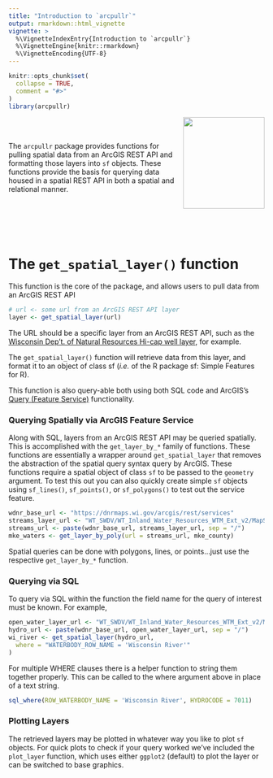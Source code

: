 ```yaml
---
title: "Introduction to `arcpullr`"
output: rmarkdown::html_vignette
vignette: >
  %\VignetteIndexEntry{Introduction to `arcpullr`}
  %\VignetteEngine{knitr::rmarkdown}
  %\VignetteEncoding{UTF-8}
---
```



```r
knitr::opts_chunk$set(
  collapse = TRUE,
  comment = "#>"
)
library(arcpullr)
```

<img src='../man/figures/arcpullr_hex.png' width="160" height="180" style="border: none" align="right"/>

\
\

The `arcpullr` package provides functions for pulling spatial data from 
an ArcGIS REST API and formatting those layers into `sf` objects. These 
functions provide the basis for querying data housed in a spatial REST API in both a spatial and relational manner.

\
\
\
\

# The `get_spatial_layer()` function

This function is the core of the package, and allows users to pull data from an 
ArcGIS REST API

```r
# url <- some url from an ArcGIS REST API layer
layer <- get_spatial_layer(url)
```

The URL should be a specific layer from an ArcGIS REST API, such as the 
[Wisconsin Dep't. of Natural Resources Hi-cap well layer](https://dnrmaps.wi.gov/arcgis/rest/services/DG_HiCap/DG_HICAP_REVIEW_WTM_INT/MapServer/0), for example.

The `get_spatial_layer()` function will retrieve data from this layer, and format
it to an object of class sf (*i.e.* of the R package sf: Simple Features for R).

This function is also query-able both using both SQL code and ArcGIS's 
[Query (Feature Service)](
https://developers.arcgis.com/rest/services-reference/query-feature-service-.htm
) functionality. 

### Querying Spatially via ArcGIS Feature Service

Along with SQL, layers from an ArcGIS REST API may be queried spatially. This
is accomplished with the `get_layer_by_*` family of functions. These functions
are essentially a wrapper around `get_spatial_layer` that removes the 
abstraction of the spatial query syntax query by ArcGIS. These functions 
require a spatial object of class `sf` to be passed to the `geometry` argument.
To test this out you can also quickly create simple `sf` objects using
`sf_lines()`, `sf_points()`, or `sf_polygons()` to test out the service feature.

```r
wdnr_base_url <- "https://dnrmaps.wi.gov/arcgis/rest/services"
streams_layer_url <- "WT_SWDV/WT_Inland_Water_Resources_WTM_Ext_v2/MapServer/2"
streams_url <- paste(wdnr_base_url, streams_layer_url, sep = "/")
mke_waters <- get_layer_by_poly(url = streams_url, mke_county)
```

Spatial queries can be done with polygons, lines, or points...just use the 
respective `get_layer_by_*` function.

### Querying via SQL

To query via SQL within the function the field name for the 
query of interest must be known. For example,

```r
open_water_layer_url <- "WT_SWDV/WT_Inland_Water_Resources_WTM_Ext_v2/MapServer/3"
hydro_url <- paste(wdnr_base_url, open_water_layer_url, sep = "/")
wi_river <- get_spatial_layer(hydro_url, 
  where = "WATERBODY_ROW_NAME = 'Wisconsin River'"
)
```

For multiple WHERE clauses there is a helper function to string them together
properly. This can be called to the where argument above in place of a text 
string.

```r
sql_where(ROW_WATERBODY_NAME = 'Wisconsin River', HYDROCODE = 7011)
```

### Plotting Layers

The retrieved layers may be plotted in whatever way you like to plot `sf` 
objects. For quick plots to check if your query worked we've included the 
`plot_layer` function, which uses either `ggplot2` (default) to plot the layer
or can be switched to base graphics.


